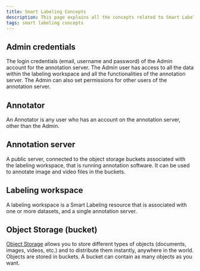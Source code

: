 ```yaml
---
title: Smart Labeling Concepts
description: This page explains all the concepts related to Smart Labeling
tags: smart labeling concepts
---
```


<Concept opened>

## Admin credentials

The login credentials (email, username and password) of the Admin account for the annotation server. 
The Admin user has access to all the data within the labeling workspace and all the functionalities of the annotation server. 
The Admin can also set permissions for other users of the annotation server.

</Concept>

<Concept opened>

## Annotator

An Annotator is any user who has an account on the annotation server, other than the Admin.

</Concept>

<Concept opened>

## Annotation server

A public server, connected to the object storage buckets associated with the labeling workspace, that is running annotation software. It can be used to annotate image and video files in the buckets.

</Concept>

<Concept>

## Labeling workspace

A labeling workspace is a Smart Labeling resource that is associated with one or more datasets, and a single annotation server.

</Concept>

<Concept>

## Object Storage (bucket)

[Object Storage](/storage/object/concepts/#object-storage) allows you to store different types of objects (documents, images, videos, etc.) and to distribute them instantly, anywhere in the world. 
Objects are stored in buckets. A bucket can contain as many objects as you want.

</Concept>